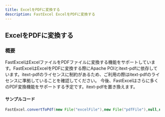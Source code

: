 ```yaml
---
title: ExcelをPDFに変換する
description: FastExcel ExcelをPDFに変換する
---
```


## ExcelをPDFに変換する

### 概要
FastExcelはExcelファイルをPDFファイルに変換する機能をサポートしています。FastExcelはExcelをPDFに変換する際にApache POIとitext-pdfに依存しています。itext-pdfのライセンスに制約があるため、ご利用の際はitext-pdfのライセンスに準拠していることを確認してください。
今後、FastExcelはさらに多くのPDF変換機能をサポートする予定です。itext-pdfを置き換えます。

#### サンプルコード
```java
FastExcel.convertToPdf(new File("excelFile"),new File("pdfFile"),null,null);
```